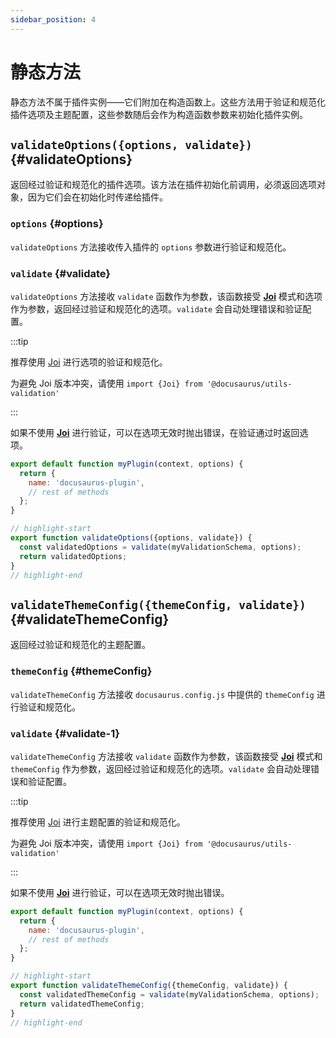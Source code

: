 ```yaml
---
sidebar_position: 4
---
```


# 静态方法

静态方法不属于插件实例——它们附加在构造函数上。这些方法用于验证和规范化插件选项及主题配置，这些参数随后会作为构造函数参数来初始化插件实例。

## `validateOptions({options, validate})` {#validateOptions}

返回经过验证和规范化的插件选项。该方法在插件初始化前调用，必须返回选项对象，因为它们会在初始化时传递给插件。

### `options` {#options}

`validateOptions` 方法接收传入插件的 `options` 参数进行验证和规范化。

### `validate` {#validate}

`validateOptions` 方法接收 `validate` 函数作为参数，该函数接受 **[Joi](https://www.npmjs.com/package/joi)** 模式和选项作为参数，返回经过验证和规范化的选项。`validate` 会自动处理错误和验证配置。

:::tip

推荐使用 [Joi](https://www.npmjs.com/package/joi) 进行选项的验证和规范化。

为避免 Joi 版本冲突，请使用 `import {Joi} from '@docusaurus/utils-validation'`

:::

如果不使用 **[Joi](https://www.npmjs.com/package/joi)** 进行验证，可以在选项无效时抛出错误，在验证通过时返回选项。

```js title="my-plugin/src/index.js"
export default function myPlugin(context, options) {
  return {
    name: 'docusaurus-plugin',
    // rest of methods
  };
}

// highlight-start
export function validateOptions({options, validate}) {
  const validatedOptions = validate(myValidationSchema, options);
  return validatedOptions;
}
// highlight-end
```

## `validateThemeConfig({themeConfig, validate})` {#validateThemeConfig}

返回经过验证和规范化的主题配置。

### `themeConfig` {#themeConfig}

`validateThemeConfig` 方法接收 `docusaurus.config.js` 中提供的 `themeConfig` 进行验证和规范化。

### `validate` {#validate-1}

`validateThemeConfig` 方法接收 `validate` 函数作为参数，该函数接受 **[Joi](https://www.npmjs.com/package/joi)** 模式和 `themeConfig` 作为参数，返回经过验证和规范化的选项。`validate` 会自动处理错误和验证配置。

:::tip

推荐使用 [Joi](https://www.npmjs.com/package/joi) 进行主题配置的验证和规范化。

为避免 Joi 版本冲突，请使用 `import {Joi} from '@docusaurus/utils-validation'`

:::

如果不使用 **[Joi](https://www.npmjs.com/package/joi)** 进行验证，可以在选项无效时抛出错误。

```js title="my-theme/src/index.js"
export default function myPlugin(context, options) {
  return {
    name: 'docusaurus-plugin',
    // rest of methods
  };
}

// highlight-start
export function validateThemeConfig({themeConfig, validate}) {
  const validatedThemeConfig = validate(myValidationSchema, options);
  return validatedThemeConfig;
}
// highlight-end
```